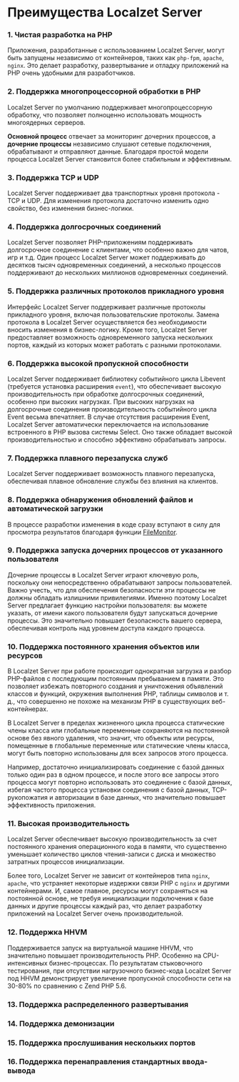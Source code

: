 # Преимущества Localzet Server

### 1. Чистая разработка на PHP
Приложения, разработанные с использованием Localzet Server, могут быть запущены независимо от контейнеров,
таких как `php-fpm`, `apache`, `nginx`. Это делает разработку, развертывание и отладку приложений на PHP очень удобными для разработчиков.

### 2. Поддержка многопроцессорной обработки в PHP
Localzet Server по умолчанию поддерживает многопроцессорную обработку, что позволяет полноценно использовать мощность многоядерных серверов.

**Основной процесс** отвечает за мониторинг дочерних процессов, а **дочерние процессы** независимо слушают сетевые подключения, обрабатывают и отправляют данные.
Благодаря простой модели процесса Localzet Server становится более стабильным и эффективным.

### 3. Поддержка TCP и UDP
Localzet Server поддерживает два транспортных уровня протокола - TCP и UDP. Для изменения протокола достаточно изменить одно свойство, без изменения бизнес-логики.

### 4. Поддержка долгосрочных соединений
Localzet Server позволяет PHP-приложениям поддерживать долгосрочное соединение с клиентами, что особенно важно для чатов, игр и т.д. Один процесс Localzet Server может поддерживать до десятков тысяч одновременных соединений, а несколько процессов поддерживают до нескольких миллионов одновременных соединений.

### 5. Поддержка различных протоколов прикладного уровня
Интерфейс Localzet Server поддерживает различные протоколы прикладного уровня, включая пользовательские протоколы.
Замена протокола в Localzet Server осуществляется без необходимости вносить изменения в бизнес-логику.
Кроме того, Localzet Server предоставляет возможность одновременного запуска нескольких портов, каждый из которых может работать с разными протоколами.

### 6. Поддержка высокой пропускной способности
Localzet Server поддерживает библиотеку событийного цикла Libevent (требуется установка расширения `event`), что обеспечивает высокую производительность при обработке долгосрочных соединений, особенно при высоких нагрузках.
При высоких нагрузках на долгосрочные соединения производительность событийного цикла Event весьма впечатляет.
В случае отсутствия расширения Event, Localzet Server автоматически переключается на использование встроенного в PHP вызова системы Select. Оно также обладает высокой производительностью и способно эффективно обрабатывать запросы.

### 7. Поддержка плавного перезапуска служб
Localzet Server поддерживает возможность плавного перезапуска, обеспечивая плавное обновление службы без влияния на клиентов.

### 8. Поддержка обнаружения обновлений файлов и автоматической загрузки
В процессе разработки изменения в коде сразу вступают в силу для просмотра результатов благодаря функции [FileMonitor](/components/file-monitor).

### 9. Поддержка запуска дочерних процессов от указанного пользователя
Дочерние процессы в Localzet Server играют ключевую роль, поскольку они непосредственно обрабатывают запросы пользователей. Важно учесть, что для обеспечения безопасности эти процессы не должны обладать излишними привилегиями. Именно поэтому Localzet Server предлагает функцию настройки пользователя: вы можете указать, от имени какого пользователя будут запускаться дочерние процессы. Это значительно повышает безопасность вашего сервера, обеспечивая контроль над уровнем доступа каждого процесса.

### 10. Поддержка постоянного хранения объектов или ресурсов
В Localzet Server при работе происходит однократная загрузка и разбор PHP-файлов с последующим постоянным пребыванием в памяти.
Это позволяет избежать повторного создания и уничтожения объявлений классов и функций, окружения выполнения PHP, таблицы символов и т. д.,
что совершенно не похоже на механизм PHP в существующих веб-контейнерах.

В Localzet Server в пределах жизненного цикла процесса статические члены класса или глобальные переменные сохраняются на постоянной основе без явного удаления,
что значит, что объекты или ресурсы, помещенные в глобальные переменные или статические члены класса, могут быть повторно использованы для всех запросов этого процесса.

Например, достаточно инициализировать соединение с базой данных только один раз в одном процессе, и после этого все запросы этого процесса могут повторно использовать это соединение с базой данных,
избегая частого процесса установки соединения с базой данных, TCP-рукопожатия и авторизации в базе данных, что значительно повышает эффективность приложения.

### 11. Высокая производительность
Localzet Server обеспечивает высокую производительность за счет постоянного хранения операционного кода в памяти, что существенно уменьшает количество циклов чтения-записи с диска и множество затратных процессов инициализации.

Более того, Localzet Server не зависит от контейнеров типа `nginx`, `apache`, что устраняет некоторые издержки связи PHP с `nginx` и другими контейнерами.
И, самое главное, ресурсы могут сохраняться на постоянной основе, не требуя инициализации подключения к базе данных и другие процессы каждый раз,
что делает разработку приложений на Localzet Server очень производительной.

### 12. Поддержка HHVM
Поддерживается запуск на виртуальной машине HHVM, что значительно повышает производительность PHP.
Особенно на CPU-интенсивных бизнес-процессах. По результатам стыковочного тестирования, при отсутствии нагрузочного бизнес-кода
Localzet Server под HHVM демонстрирует увеличение пропускной способности сети на 30-80% по сравнению с Zend PHP 5.6.

### 13. Поддержка распределенного развертывания

### 14. Поддержка демонизации

### 15. Поддержка прослушивания нескольких портов

### 16. Поддержка перенаправления стандартных ввода-вывода
